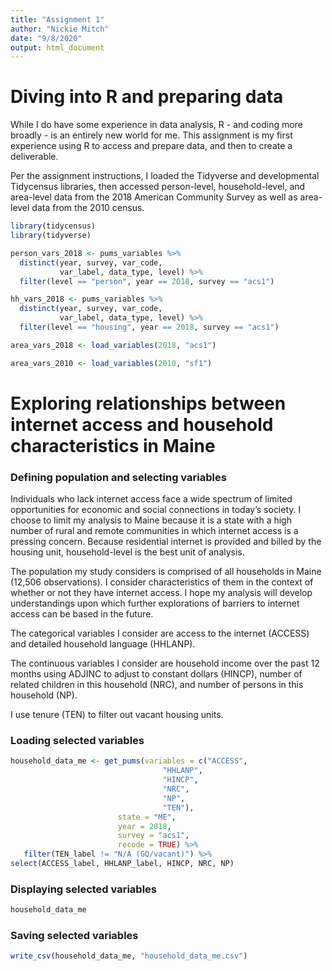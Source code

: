 ```yaml
---
title: "Assignment 1"
author: "Nickie Mitch"
date: "9/8/2020"
output: html_document
---
```

# Diving into R and preparing data

While I do have some experience in data analysis, R - and coding more broadly - is an entirely new world for me. This assignment is my first experience using R to access and prepare data, and then to create a deliverable. 

Per the assignment instructions, I loaded the Tidyverse and developmental Tidycensus libraries, then accessed person-level, household-level, and area-level data from the 2018 American Community Survey as well as area-level data from the 2010 census.

```r
library(tidycensus)
library(tidyverse)
```

```r
person_vars_2018 <- pums_variables %>%
  distinct(year, survey, var_code, 
           var_label, data_type, level) %>%
  filter(level == "person", year == 2018, survey == "acs1")
```

```r
hh_vars_2018 <- pums_variables %>%
  distinct(year, survey, var_code, 
           var_label, data_type, level) %>%
  filter(level == "housing", year == 2018, survey == "acs1")
```

```r
area_vars_2018 <- load_variables(2018, "acs1")
```

```r
area_vars_2010 <- load_variables(2010, "sf1")
```


# Exploring relationships between internet access and household characteristics in Maine

### Defining population and selecting variables

Individuals who lack internet access face a wide spectrum of limited opportunities for economic and social connections in today's society. I choose to limit my analysis to Maine because it is a state with a high number of rural and remote communities in which internet access is a  pressing concern. Because residential internet is provided and billed by the housing unit, household-level is the best unit of analysis.

The population my study considers is comprised of all households in Maine (12,506 observations). I consider characteristics of them in the context of whether or not they have internet access. I hope my analysis will develop understandings upon which further explorations of barriers to internet access can be based in the future.

The categorical variables I consider are access to the internet (ACCESS) and detailed household language (HHLANP). 

The continuous variables I consider are household income over the past 12 months using ADJINC to adjust to constant dollars (HINCP), number of related children in this household (NRC), and number of persons in this household (NP). 

I use tenure (TEN) to filter out vacant housing units. 

### Loading selected variables

```r
household_data_me <- get_pums(variables = c("ACCESS",
                                  "HHLANP", 
                                  "HINCP",
                                  "NRC", 
                                  "NP",
                                  "TEN"),
                        state = "ME", 
                        year = 2018, 
                        survey = "acs1",
                        recode = TRUE) %>%
   filter(TEN_label != "N/A (GQ/vacant)") %>%
select(ACCESS_label, HHLANP_label, HINCP, NRC, NP)
```

### Displaying selected variables

```r
household_data_me
```

### Saving selected variables

```r
write_csv(household_data_me, "household_data_me.csv")
```

